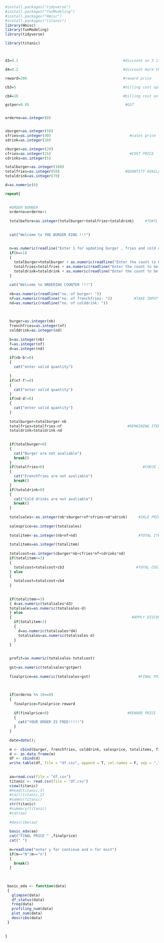 

```r
#install.packages("tidyverse")
#install.packages("funModeling")
#install.packages("Hmisc")
#install.packages("titanic")
library(Hmisc)
library(funModeling)
library(tidyverse)

library(titanic)



d3=0.1                                                #discount on 3 item

d4=0.2                                                #discount more than 3

reward=200                                            #reward price

cb3=5                                                 #billing cost upto 3 item

cb4=10                                                #billing cost on more than 3 item

gstper=0.05                                            #GST


orderno=as.integer(0) 


sburger=as.integer(50)
sfries=as.integer(40)                                    #sales price
sdrink=as.integer(30)

cburger=as.integer(20)  
cfries=as.integer(15)                                    #COST PRICE
cdrinks=as.integer(5)

totalburger=as.integer(100)
totalfries=as.integer(50)                              #QUANTITY AVAILABLE
totaldrink=as.integer(70)

d=as.numeric(0)
```


```r







repeat{
  
  
  #ORDER NUMBER
  orderno=orderno+1
  
  totalbefore=as.integer(totalburger+totalfries+totaldrink)     #TOATL ITEM 
  
  
  cat("Welcome to THE BURGER KING !!!")
  
  
  n=as.numeric(readline("Enter 1 for updating burger , fries and cold drinks available or any other number for continuing: "))
  if(n==1)
  {
    totalburger=totalburger + as.numeric(readline("Enter the count to be added in burger: "))
    totalfries=totalfries + as.numeric(readline("Enter the count to be added in french-fries: "))
    totaldrink=totaldrink + as.numeric(readline("Enter the count to be added in cold drink: "))
  }
  
  cat("Welcome to ORDERING COUNTER !!!")
  
  nb=as.numeric(readline("no. of burger: "))
  nf=as.numeric(readline("no. of frenchfries: "))          #TAKE INPUT
  nd=as.numeric(readline("no. of colddrink: "))
  
  
  
  burger=as.integer(nb)
  frenchfries=as.integer(nf)
  colddrink=as.integer(nd)
  
  b=as.integer(nb)
  f=as.integer(nf)
  d=as.integer(nd)
  
  if(nb-b!=0)
  {
    cat("enter valid quantity")
    
  }
  if(nf-f!=0)
  {
    cat("enter valid quantity")
  }
  if(nd-d!=0)
  {
    cat("enter valid quantity")
  }
  
  totalburger=totalburger-nb
  totalfries=totalfries-nf                              #REMAINING ITEMS
  totaldrink=totaldrink-nd
  
  
  if(totalburger<0)
  {
    cat("Burger are not avaliable")
    break()
  }
  if(totalfries<0)                                             #CHECK ITEMS ARE AVALIALBE OR NOT
  {
    cat("Frenchfries are not avaliable")
    break()
  }
  if(totaldrink<0)
  {
    cat("Cold drinks are not avaliable")
    break()
  }
  
  totalsales<-as.integer(nb*sburger+nf*sfries+nd*sdrink)     #SALE PRICE
  
  salesprice=as.integer(totalsales)
  
  totalitem<-as.integer(nb+nf+nd)                            #TOTAL ITEMS
  
  totalitems=as.integer(totalitem)
  
  totalcost=as.integer(cburger*nb+cfries*nf+cdrinks*nd)
  if(totalitem<=3)
  { 
    totalcost=totalcost+cb3                                 #TOTAL COST
  } else
  {
    totalcost=totalcost+cb4
  }
  
  
  if(totalitem==3)
  { d=as.numeric(totalsales*d3)
  totalsales=as.numeric(totalsales-d)
  } else
  {                                                       #APPLY DISCOUNT
    if(totalitem>3)
    {
      d=as.numeric(totalsales*d4)
      totalsales=as.numeric(totalsales-d)
    }
  }
  
  
  profit=as.numeric(totalsales-totalcost)
  
  gst=as.numeric(totalsales*gstper)
  
  finalprice=as.numeric(totalsales+gst)                      #FINAL PRICE
  
  
  
  if(orderno %% 10==0)
  {
    finalprice=finalprice-reward 
    
    if(finalprice<0)                                    #REWARD PRICE
    {
      cat("YOUR ORDER IS FREE!!!!!")
    }
  }
  
  date=date();
  
  m <- cbind(burger, frenchfries, colddrink, salesprice, totalitems, finalprice, profit,date)
  d <- as.data.frame(m)
  df <- cbind(d)
  write.table(df, file = "df.csv", append = T, col.names = F, sep = ",", row.names = F)
  
  
  aa=read.csv(file = "df.csv")
  titanic <- read.csv(file = "df.csv")
  view(titanic)
  #head(titanic,3)
  #tail(titanic,2)
  #names(titanic)
  str(titanic)
  #summary(titanic)
  #cat(aa)
  
  #describe(aa)
 
  basic_eda(aa)
  cat("FINAL PRICE " ,finalprice)
  cat(" ")
   
  m=readline("enter y for continue and n for exit")
  if(m=="N"|m=="n")
  {
    break()
  }
  
  
  
 basic_eda <- function(data)
 {
   glimpse(data)
   df_status(data)
   freq(data)
   profiling_num(data)
   plot_num(data)
   describe(data)
 }
 
   
}



```




